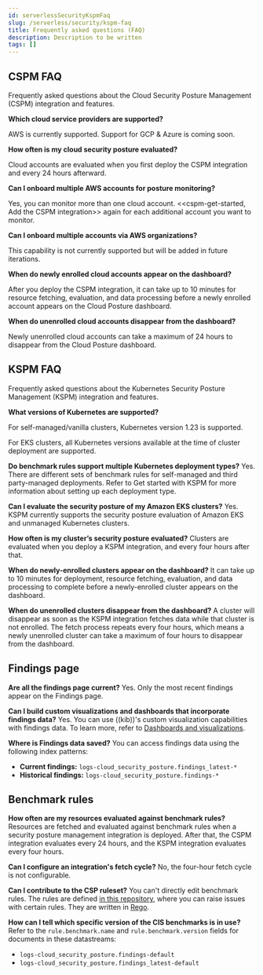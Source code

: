 ```yaml
---
id: serverlessSecurityKspmFaq
slug: /serverless/security/kspm-faq
title: Frequently asked questions (FAQ)
description: Description to be written
tags: []
---
```


<div id="security-posture-faq"></div>

<div id="cspm-faq"></div>

## CSPM FAQ
Frequently asked questions about the Cloud Security Posture Management (CSPM) integration and features.

**Which cloud service providers are supported?**

AWS is currently supported. Support for GCP & Azure is coming soon.

**How often is my cloud security posture evaluated?**

Cloud accounts are evaluated when you first deploy the CSPM integration and every 24 hours afterward.

**Can I onboard multiple AWS accounts for posture monitoring?**

Yes, you can monitor more than one cloud account. \<\<cspm-get-started, Add the CSPM integration>> again for each additional account you want to monitor.

**Can I onboard multiple accounts via AWS organizations?**

This capability is not currently supported but will be added in future iterations.

**When do newly enrolled cloud accounts appear on the dashboard?**

After you deploy the CSPM integration, it can take up to 10 minutes for resource fetching, evaluation, and data processing before a newly enrolled account appears on the Cloud Posture dashboard.

**When do unenrolled cloud accounts disappear from the dashboard?**

Newly unenrolled cloud accounts can take a maximum of 24 hours to disappear from the Cloud Posture dashboard.

<div id="kspm-faq"></div>

## KSPM FAQ
Frequently asked questions about the Kubernetes Security Posture Management (KSPM) integration and features.

**What versions of Kubernetes are supported?**

For self-managed/vanilla clusters, Kubernetes version 1.23 is supported.

For EKS clusters, all Kubernetes versions available at the time of cluster deployment are supported.

**Do benchmark rules support multiple Kubernetes deployment types?**
Yes. There are different sets of benchmark rules for self-managed and third party-managed deployments. Refer to <DocLink id="serverlessSecurityGetStartedWithKspm">Get started with KSPM</DocLink> for more information about setting up each deployment type.

**Can I evaluate the security posture of my Amazon EKS clusters?**
Yes. KSPM currently supports the security posture evaluation of Amazon EKS and unmanaged Kubernetes clusters.

**How often is my cluster’s security posture evaluated?**
Clusters are evaluated when you deploy a KSPM integration, and every four hours after that.

**When do newly-enrolled clusters appear on the dashboard?**
It can take up to 10 minutes for deployment, resource fetching, evaluation, and data processing to complete before a newly-enrolled cluster appears on the dashboard.

**When do unenrolled clusters disappear from the dashboard?**
A cluster will disappear as soon as the KSPM integration fetches data while that cluster is not enrolled. The fetch process repeats every four hours, which means a newly unenrolled cluster can take a maximum of four hours to disappear from the dashboard.

## Findings page

**Are all the findings page current?**
Yes. Only the most recent findings appear on the Findings page.

**Can I build custom visualizations and dashboards that incorporate findings data?**
Yes. You can use ((kib))'s custom visualization capabilities with findings data. To learn more, refer to [Dashboards and visualizations](((kibana-ref))/dashboard.html).

**Where is Findings data saved?**
You can access findings data using the following index patterns:

* **Current findings:** `logs-cloud_security_posture.findings_latest-*`
* **Historical findings:** `logs-cloud_security_posture.findings-*`

## Benchmark rules

**How often are my resources evaluated against benchmark rules?**
Resources are fetched and evaluated against benchmark rules when a security posture management integration is deployed. After that, the CSPM integration evaluates every 24 hours, and the KSPM integration evaluates every four hours.

**Can I configure an integration's fetch cycle?**
No, the four-hour fetch cycle is not configurable.

**Can I contribute to the CSP ruleset?**
You can't directly edit benchmark rules. The rules are defined [in this repository](https://github.com/elastic/csp-security-policies), where you can raise issues with certain rules. They are written in [Rego](https://www.openpolicyagent.org/docs/latest/policy-language/).

**How can I tell which specific version of the CIS benchmarks is in use?**
Refer to the `rule.benchmark.name` and `rule.benchmark.version` fields for documents in these datastreams:

* `logs-cloud_security_posture.findings-default`
* `logs-cloud_security_posture.findings_latest-default`

